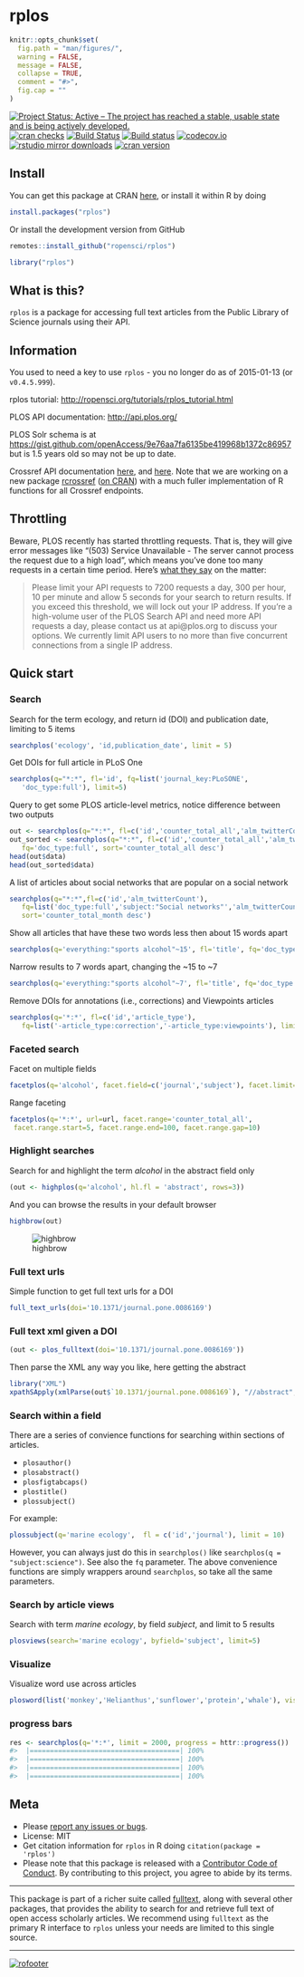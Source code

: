 rplos
=====

```r
knitr::opts_chunk$set(
  fig.path = "man/figures/",
  warning = FALSE,
  message = FALSE,
  collapse = TRUE,
  comment = "#>",
  fig.cap = ""
)
```

[![Project Status: Active – The project has reached a stable, usable state and is being actively developed.](http://www.repostatus.org/badges/latest/active.svg)](http://www.repostatus.org/#active)
[![cran checks](https://cranchecks.info/badges/worst/rplos)](https://cranchecks.info/pkgs/rplos)
[![Build Status](https://travis-ci.org/ropensci/rplos.svg?branch=master)](https://travis-ci.org/ropensci/rplos)
[![Build status](https://ci.appveyor.com/api/projects/status/m5lek0xawvgi5bwc?svg=true)](https://ci.appveyor.com/project/sckott/rplos)
[![codecov.io](https://codecov.io/github/ropensci/rplos/coverage.svg?branch=master)](https://codecov.io/github/ropensci/rplos?branch=master)
[![rstudio mirror downloads](https://cranlogs.r-pkg.org/badges/rplos)](https://github.com/metacran/cranlogs.app)
[![cran version](https://www.r-pkg.org/badges/version/rplos)](https://cran.r-project.org/package=rplos)

## Install

You can get this package at CRAN [here](https://cran.r-project.org/package=rplos), or install it within R by doing

```r
install.packages("rplos")
```

Or install the development version from GitHub

```r
remotes::install_github("ropensci/rplos")
```

```r
library("rplos")
```

## What is this?

`rplos` is a package for accessing full text articles from the Public Library of Science journals using their API.

## Information

You used to need a key to use `rplos` - you no longer do as of 2015-01-13 (or `v0.4.5.999`).

rplos tutorial: <http://ropensci.org/tutorials/rplos_tutorial.html>

PLOS API documentation: <http://api.plos.org/>

PLOS Solr schema is at <https://gist.github.com/openAccess/9e76aa7fa6135be419968b1372c86957> but is 1.5 years old so may not be up to date.

Crossref API documentation [here](https://github.com/CrossRef/rest-api-doc/blob/master/rest_api.md), and [here](http://help.crossref.org/#home). Note that we are working on a new package [rcrossref](https://github.com/ropensci/rcrossref) ([on CRAN](https://cran.r-project.org/package=rcrossref)) with a much fuller implementation of R functions for all Crossref endpoints.

## Throttling

Beware, PLOS recently has started throttling requests. That is,
they will give error messages like "(503) Service Unavailable -
The server cannot process the request due to a high load", which
means you've done too many requests in a certain time period. Here's
[what they say](http://api.plos.org/solr/faq/#solr_api_recommended_usage) on the matter:

> Please limit your API requests to 7200 requests a day, 300 per hour, 10 per minute and allow 5 seconds for your search to return results. If you exceed this threshold, we will lock out your IP address. If you're a high-volume user of the PLOS Search API and need more API requests a day, please contact us at api@plos.org to discuss your options. We currently limit API users to no more than five concurrent connections from a single IP address.

## Quick start

### Search

Search for the term ecology, and return id (DOI) and publication date, limiting to 5 items

```r
searchplos('ecology', 'id,publication_date', limit = 5)
```

Get DOIs for full article in PLoS One

```r
searchplos(q="*:*", fl='id', fq=list('journal_key:PLoSONE',
   'doc_type:full'), limit=5)
```

Query to get some PLOS article-level metrics, notice difference between two outputs

```r
out <- searchplos(q="*:*", fl=c('id','counter_total_all','alm_twitterCount'), fq='doc_type:full')
out_sorted <- searchplos(q="*:*", fl=c('id','counter_total_all','alm_twitterCount'),
   fq='doc_type:full', sort='counter_total_all desc')
head(out$data)
head(out_sorted$data)
```

A list of articles about social networks that are popular on a social network

```r
searchplos(q="*:*",fl=c('id','alm_twitterCount'),
   fq=list('doc_type:full','subject:"Social networks"','alm_twitterCount:[100 TO 10000]'),
   sort='counter_total_month desc')
```

Show all articles that have these two words less then about 15 words apart

```r
searchplos(q='everything:"sports alcohol"~15', fl='title', fq='doc_type:full', limit=3)
```

Narrow results to 7 words apart, changing the ~15 to ~7

```r
searchplos(q='everything:"sports alcohol"~7', fl='title', fq='doc_type:full', limit=3)
```

Remove DOIs for annotations (i.e., corrections) and Viewpoints articles

```r
searchplos(q='*:*', fl=c('id','article_type'),
   fq=list('-article_type:correction','-article_type:viewpoints'), limit=5)
```

### Faceted search

Facet on multiple fields

```r
facetplos(q='alcohol', facet.field=c('journal','subject'), facet.limit=5)
```

Range faceting

```r
facetplos(q='*:*', url=url, facet.range='counter_total_all',
 facet.range.start=5, facet.range.end=100, facet.range.gap=10)
```

### Highlight searches

Search for and highlight the term _alcohol_ in the abstract field only

```r
(out <- highplos(q='alcohol', hl.fl = 'abstract', rows=3))
```

And you can browse the results in your default browser

```r
highbrow(out)
```

![highbrow](man/figures/highbrow.png)

### Full text urls

Simple function to get full text urls for a DOI

```r
full_text_urls(doi='10.1371/journal.pone.0086169')
```

### Full text xml given a DOI

```r
(out <- plos_fulltext(doi='10.1371/journal.pone.0086169'))
```

Then parse the XML any way you like, here getting the abstract

```r
library("XML")
xpathSApply(xmlParse(out$`10.1371/journal.pone.0086169`), "//abstract", xmlValue)
```

### Search within a field

There are a series of convience functions for searching within sections of articles.

* `plosauthor()`
* `plosabstract()`
* `plosfigtabcaps()`
* `plostitle()`
* `plossubject()`

For example:

```r
plossubject(q='marine ecology',  fl = c('id','journal'), limit = 10)
```

However, you can always just do this in `searchplos()` like `searchplos(q = "subject:science")`. See also the `fq` parameter. The above convenience functions are simply wrappers around `searchplos`, so take all the same parameters.

### Search by article views

Search with term _marine ecology_, by field _subject_, and limit to 5 results

```r
plosviews(search='marine ecology', byfield='subject', limit=5)
```

### Visualize

Visualize word use across articles

```r
plosword(list('monkey','Helianthus','sunflower','protein','whale'), vis = 'TRUE')
```

### progress bars

```r
res <- searchplos(q='*:*', limit = 2000, progress = httr::progress())
#>  |=====================================| 100%
#>  |=====================================| 100%
#>  |=====================================| 100%
#>  |=====================================| 100%
```

## Meta

* Please [report any issues or bugs](https://github.com/ropensci/rplos/issues).
* License: MIT
* Get citation information for `rplos` in R doing `citation(package = 'rplos')`
* Please note that this package is released with a [Contributor Code of Conduct](https://ropensci.org/code-of-conduct/). By contributing to this project, you agree to abide by its terms.

---

This package is part of a richer suite called [fulltext](https://github.com/ropensci/fulltext), along with several other packages, that provides the ability to search for and retrieve full text of open access scholarly articles. We recommend using `fulltext` as the primary R interface to `rplos` unless your needs are limited to this single source.

---

[![rofooter](https://ropensci.org/public_images/github_footer.png)](https://ropensci.org)
